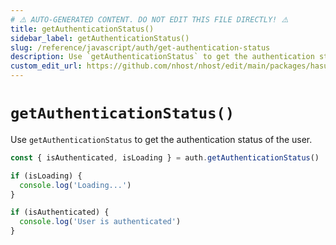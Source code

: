 ```yaml
---
# ⚠️ AUTO-GENERATED CONTENT. DO NOT EDIT THIS FILE DIRECTLY! ⚠️
title: getAuthenticationStatus()
sidebar_label: getAuthenticationStatus()
slug: /reference/javascript/auth/get-authentication-status
description: Use `getAuthenticationStatus` to get the authentication status of the user.
custom_edit_url: https://github.com/nhost/nhost/edit/main/packages/hasura-auth-js/src/hasura-auth-client.ts#L486
---
```


# `getAuthenticationStatus()`

Use `getAuthenticationStatus` to get the authentication status of the user.

```ts
const { isAuthenticated, isLoading } = auth.getAuthenticationStatus()

if (isLoading) {
  console.log('Loading...')
}

if (isAuthenticated) {
  console.log('User is authenticated')
}
```
